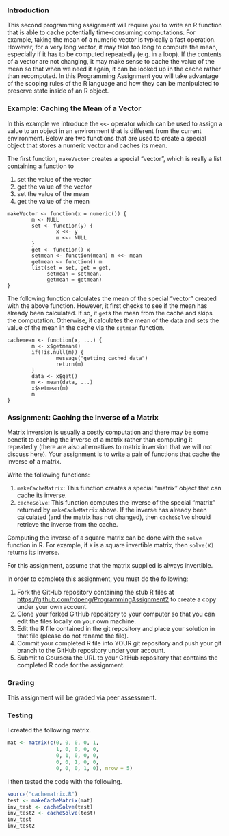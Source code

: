 ### Introduction

This second programming assignment will require you to write an R
function that is able to cache potentially time-consuming computations.
For example, taking the mean of a numeric vector is typically a fast
operation. However, for a very long vector, it may take too long to
compute the mean, especially if it has to be computed repeatedly (e.g.
in a loop). If the contents of a vector are not changing, it may make
sense to cache the value of the mean so that when we need it again, it
can be looked up in the cache rather than recomputed. In this
Programming Assignment you will take advantage of the scoping rules of
the R language and how they can be manipulated to preserve state inside
of an R object.

### Example: Caching the Mean of a Vector

In this example we introduce the `<<-` operator which can be used to
assign a value to an object in an environment that is different from the
current environment. Below are two functions that are used to create a
special object that stores a numeric vector and caches its mean.

The first function, `makeVector` creates a special "vector", which is
really a list containing a function to

1.  set the value of the vector
2.  get the value of the vector
3.  set the value of the mean
4.  get the value of the mean

<!-- -->

    makeVector <- function(x = numeric()) {
            m <- NULL
            set <- function(y) {
                    x <<- y
                    m <<- NULL
            }
            get <- function() x
            setmean <- function(mean) m <<- mean
            getmean <- function() m
            list(set = set, get = get,
                 setmean = setmean,
                 getmean = getmean)
    }

The following function calculates the mean of the special "vector"
created with the above function. However, it first checks to see if the
mean has already been calculated. If so, it `get`s the mean from the
cache and skips the computation. Otherwise, it calculates the mean of
the data and sets the value of the mean in the cache via the `setmean`
function.

    cachemean <- function(x, ...) {
            m <- x$getmean()
            if(!is.null(m)) {
                    message("getting cached data")
                    return(m)
            }
            data <- x$get()
            m <- mean(data, ...)
            x$setmean(m)
            m
    }

### Assignment: Caching the Inverse of a Matrix

Matrix inversion is usually a costly computation and there may be some
benefit to caching the inverse of a matrix rather than computing it
repeatedly (there are also alternatives to matrix inversion that we will
not discuss here). Your assignment is to write a pair of functions that
cache the inverse of a matrix.

Write the following functions:

1.  `makeCacheMatrix`: This function creates a special "matrix" object
    that can cache its inverse.
2.  `cacheSolve`: This function computes the inverse of the special
    "matrix" returned by `makeCacheMatrix` above. If the inverse has
    already been calculated (and the matrix has not changed), then
    `cacheSolve` should retrieve the inverse from the cache.

Computing the inverse of a square matrix can be done with the `solve`
function in R. For example, if `X` is a square invertible matrix, then
`solve(X)` returns its inverse.

For this assignment, assume that the matrix supplied is always
invertible.

In order to complete this assignment, you must do the following:

1.  Fork the GitHub repository containing the stub R files at
    [https://github.com/rdpeng/ProgrammingAssignment2](https://github.com/rdpeng/ProgrammingAssignment2)
    to create a copy under your own account.
2.  Clone your forked GitHub repository to your computer so that you can
    edit the files locally on your own machine.
3.  Edit the R file contained in the git repository and place your
    solution in that file (please do not rename the file).
4.  Commit your completed R file into YOUR git repository and push your
    git branch to the GitHub repository under your account.
5.  Submit to Coursera the URL to your GitHub repository that contains
    the completed R code for the assignment.

### Grading

This assignment will be graded via peer assessment.

### Testing

I created the following matrix.
```r
mat <- matrix(c(0, 0, 0, 0, 1, 
                1, 0, 0, 0, 0, 
                0, 1, 0, 0, 0, 
                0, 0, 1, 0, 0, 
                0, 0, 0, 1, 0), nrow = 5)
```
I then tested the code with the following.
```r
source("cachematrix.R")
test <- makeCacheMatrix(mat)
inv_test <- cacheSolve(test)
inv_test2 <- cacheSolve(test)
inv_test
inv_test2
```

